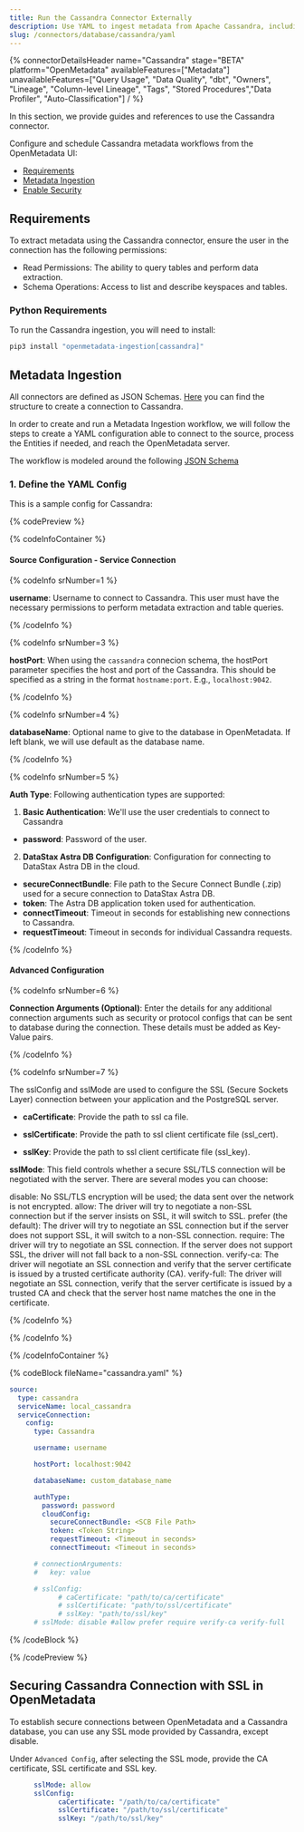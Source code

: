 ```yaml
---
title: Run the Cassandra Connector Externally
description: Use YAML to ingest metadata from Apache Cassandra, including keyspaces, tables, and columns.
slug: /connectors/database/cassandra/yaml
---
```










{% connectorDetailsHeader
name="Cassandra"
stage="BETA"
platform="OpenMetadata"
availableFeatures=["Metadata"]
unavailableFeatures=["Query Usage", "Data Quality", "dbt", "Owners", "Lineage", "Column-level Lineage", "Tags", "Stored Procedures","Data Profiler", "Auto-Classification"]
/ %}

In this section, we provide guides and references to use the Cassandra connector.

Configure and schedule Cassandra metadata workflows from the OpenMetadata UI:

- [Requirements](#requirements)
- [Metadata Ingestion](#metadata-ingestion)
- [Enable Security](#securing-cassandra-connection-with-ssl-in-openmetadata)


<IngestionModeTiles yamlPath="/snippets/connectors/database/cassandra/yaml" />

<ExternalIngestionDeployment />

## Requirements

To extract metadata using the Cassandra connector, ensure the user in the connection has the following permissions:
- Read Permissions: The ability to query tables and perform data extraction.
- Schema Operations: Access to list and describe keyspaces and tables.


### Python Requirements

<PythonRequirements />

To run the Cassandra ingestion, you will need to install:

```bash
pip3 install "openmetadata-ingestion[cassandra]"
```

## Metadata Ingestion

All connectors are defined as JSON Schemas.
[Here](https://github.com/open-metadata/OpenMetadata/blob/main/openmetadata-spec/src/main/resources/json/schema/entity/services/connections/database/cassandraConnection.json)
you can find the structure to create a connection to Cassandra.

In order to create and run a Metadata Ingestion workflow, we will follow
the steps to create a YAML configuration able to connect to the source,
process the Entities if needed, and reach the OpenMetadata server.

The workflow is modeled around the following
[JSON Schema](https://github.com/open-metadata/OpenMetadata/blob/main/openmetadata-spec/src/main/resources/json/schema/metadataIngestion/workflow.json)

### 1. Define the YAML Config

This is a sample config for Cassandra:

{% codePreview %}

{% codeInfoContainer %}

#### Source Configuration - Service Connection

{% codeInfo srNumber=1 %}

**username**: Username to connect to Cassandra. This user must have the necessary permissions to perform metadata extraction and table queries.

{% /codeInfo %}

{% codeInfo srNumber=3 %}

**hostPort**: When using the `cassandra` connecion schema, the hostPort parameter specifies the host and port of the Cassandra. This should be specified as a string in the format `hostname:port`. E.g., `localhost:9042`.

{% /codeInfo %}

{% codeInfo srNumber=4 %}

**databaseName**: Optional name to give to the database in OpenMetadata. If left blank, we will use default as the database name.

{% /codeInfo %}

{% codeInfo srNumber=5 %}

**Auth Type**: Following authentication types are supported:
1. **Basic Authentication**:
We'll use the user credentials to connect to Cassandra
- **password**: Password of the user.

2. **DataStax Astra DB Configuration**: 
Configuration for connecting to DataStax Astra DB in the cloud.
  - **secureConnectBundle**: File path to the Secure Connect Bundle (.zip) used for a secure connection to DataStax Astra DB.
  - **token**: The Astra DB application token used for authentication.
  - **connectTimeout**: Timeout in seconds for establishing new connections to Cassandra.
  - **requestTimeout**: Timeout in seconds for individual Cassandra requests.

{% /codeInfo %}

<SourceConfigDef />

<IngestionSinkDef />

<WorkflowConfigDef />

#### Advanced Configuration

{% codeInfo srNumber=6 %}

**Connection Arguments (Optional)**: Enter the details for any additional connection arguments such as security or protocol configs that can be sent to database during the connection. These details must be added as Key-Value pairs.

{% /codeInfo %}

{% codeInfo srNumber=7 %}

The sslConfig and sslMode are used to configure the SSL (Secure Sockets Layer) connection between your application and the PostgreSQL server.

- **caCertificate**: Provide the path to ssl ca file.

- **sslCertificate**: Provide the path to ssl client certificate file (ssl_cert).

- **sslKey**: Provide the path to ssl client certificate file (ssl_key).

**sslMode**: This field controls whether a secure SSL/TLS connection will be negotiated with the server. There are several modes you can choose:

disable: No SSL/TLS encryption will be used; the data sent over the network is not encrypted.
allow: The driver will try to negotiate a non-SSL connection but if the server insists on SSL, it will switch to SSL.
prefer (the default): The driver will try to negotiate an SSL connection but if the server does not support SSL, it will switch to a non-SSL connection.
require: The driver will try to negotiate an SSL connection. If the server does not support SSL, the driver will not fall back to a non-SSL connection.
verify-ca: The driver will negotiate an SSL connection and verify that the server certificate is issued by a trusted certificate authority (CA).
verify-full: The driver will negotiate an SSL connection, verify that the server certificate is issued by a trusted CA and check that the server host name matches the one in the certificate.

{% /codeInfo %}

{% /codeInfo %}

{% /codeInfoContainer %}

{% codeBlock fileName="cassandra.yaml" %}

```yaml {% isCodeBlock=true %}
source:
  type: cassandra
  serviceName: local_cassandra
  serviceConnection:
    config:
      type: Cassandra
```
```yaml {% srNumber=1 %}
      username: username
```
```yaml {% srNumber=3 %}
      hostPort: localhost:9042
```
```yaml {% srNumber=4 %}
      databaseName: custom_database_name
```
```yaml {% srNumber=5 %}
      authType:
        password: password
        cloudConfig:
          secureConnectBundle: <SCB File Path>
          token: <Token String>
          requestTimeout: <Timeout in seconds>
          connectTimeout: <Timeout in seconds>
```
```yaml {% srNumber=6 %}
      # connectionArguments:
      #   key: value
```
```yaml {% srNumber=7 %}
      # sslConfig:
            # caCertificate: "path/to/ca/certificate"
            # sslCertificate: "path/to/ssl/certificate"
            # sslKey: "path/to/ssl/key"
      # sslMode: disable #allow prefer require verify-ca verify-full
```


<SourceConfig />

<IngestionSink />

<WorkflowConfig />

{% /codeBlock %}

{% /codePreview %}

<IngestionCli />

## Securing Cassandra Connection with SSL in OpenMetadata

To establish secure connections between OpenMetadata and a Cassandra database, you can use any SSL mode provided by Cassandra, except disable.

Under `Advanced Config`, after selecting the SSL mode, provide the CA certificate, SSL certificate and SSL key.

```yaml
      sslMode: allow
      sslConfig:
            caCertificate: "/path/to/ca/certificate"
            sslCertificate: "/path/to/ssl/certificate"
            sslKey: "/path/to/ssl/key"
```